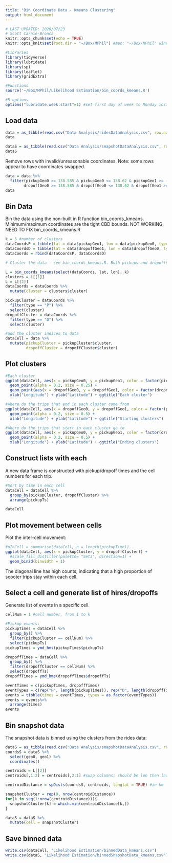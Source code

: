 ```yaml
---
title: "Bin Coordinate Data - Kmeans Clustering"
output: html_document
---
```


```r
# LAST UPDATED: 2020/07/23
# Scott Carnie-Bronca
knitr::opts_chunk$set(echo = TRUE)
knitr::opts_knit$set(root.dir = "~/Box/MPhil") #mac: "~/Box/MPhil" windows: "C:/Users/Scott/Box/MPhil/"

#Libraries
library(tidyverse)
library(lubridate)
library(sp)
library(leaflet)
library(gridExtra)

#Functions
source('~/Box/MPhil/Likelihood Estimation/bin_coords_kmeans.R')

#R options
options("lubridate.week.start"=1) #set first day of week to Monday instead of Sunday
```

## Load data

```r
data = as_tibble(read.csv("Data Analysis/ridesDataAnalysis.csv", row.names = 1))
data

dataS = as_tibble(read.csv("Data Analysis/snapshotDataAnalysis.csv", row.names = 1))
dataS
```

Remove rows with invalid/unreasonable coordinates. Note: some rows appear to have coordinates swapped.
```r
data = data %>%
  filter(pickupGeo0 >= 138.585 & pickupGeo0 <= 138.62 & pickupGeo1 >= -34.94 & pickupGeo1 <= -34.915 & +
        dropoffGeo0 >= 138.585 & dropoffGeo0 <= 138.62 & dropoffGeo1 >= -34.94 & dropoffGeo1  <= -34.915)
data
```

## Bin Data
Bin the data using the non-built in R function bin_coords_kmeans. Minimum/maximum coordinates are the tight CBD bounds. NOT WORKING, NEED TO FIX bin_coords_kmeans.R
```r
k = 5 #number of clusters
dataCoordsP = tibble(lat = data$pickupGeo1, lon = data$pickupGeo0, type = as.factor(rep("P", nrow(data))))
dataCoordsD = tibble(lat = data$dropoffGeo1, lon = data$dropoffGeo0, type = as.factor(rep("D", nrow(data))))
dataCoords = rbind(dataCoordsP, dataCoordsD)

# Cluster the data - see bin_coords_kmeans.R. Both pickups and dropoffs are used.

L = bin_coords_kmeans(select(dataCoords, lat, lon), k)
clusters = L[[1]]
L = L[[2]]
dataCoords = dataCoords %>%
  mutate(cluster = clusters$cluster)

pickupCluster = dataCoords %>%
  filter(type == "P") %>%
  select(cluster)
dropoffCluster = dataCoords %>%
  filter(type == "D") %>%
  select(cluster)

#add the cluster indices to data
dataCell = data %>%
  mutate(pickupCluster = pickupCluster$cluster, 
         dropoffCluster = dropoffCluster$cluster)
```

## Plot clusters
```r

#Each cluster
ggplot(dataCell, aes(x = pickupGeo0, y = pickupGeo1, color = factor(pickupCluster))) +
  geom_point(alpha = 0.2, size = 0.25) +
  geom_point(aes(x = dropoffGeo0, y = dropoffGeo1, color = factor(dropoffCluster)), alpha = 0.2, size = 0.25) +
  xlab("Longitude") + ylab("Latitude") + ggtitle("Each cluster")

#Where do the trips that end in each cluster come from
ggplot(dataCell, aes(x = dropoffGeo0, y = dropoffGeo1, color = factor(pickupCluster))) +
  geom_point(alpha = 0.2, size = 0.5) +
  xlab("Longitude") + ylab("Latitude") + ggtitle("Starting clusters")

#Where do the trips that start in each cluster go to
ggplot(dataCell, aes(x = pickupGeo0, y = pickupGeo1, color = factor(dropoffCluster))) +
  geom_point(alpha = 0.2, size = 0.5) +
  xlab("Longitude") + ylab("Latitude") + ggtitle("Ending clusters")
```


## Construct lists with each
A new data frame is constructed with pickup/dropoff times and the cell numbers for each trip.
```r
#Sort by time in each cell
dataCell = dataCell %>%
  group_by(pickupCluster, dropoffCluster) %>%
  arrange(pickupTs)

dataCell
```

## Plot movement between cells
Plot the inter-cell movement:
```r
#nInCell = summarise(dataCell, n = length(pickupTime))
ggplot(dataCell, aes(x = pickupCluster, y = dropoffCluster)) +
  #scale_fill_distiller(palette= "Set3", direction=1) +
  geom_bin2d(binwidth = 1)
```

The diagonal line has high counts, indicating that a high proportion of scooter trips stay within each cell.

## Select a cell and generate list of hires/dropoffs
Generate list of events in a specific cell.
```r
cellNum = 1 #cell number, from 1 to k

#Pickup events:
pickupTimes = dataCell %>%
  group_by() %>%
  filter(pickupCluster == cellNum) %>%
  select(pickupTs)
pickupTimes = ymd_hms(pickupTimes$pickupTs)

dropoffTimes = dataCell %>%
  group_by() %>%
  filter(dropoffCluster == cellNum) %>%
  select(dropoffTs)
dropoffTimes = ymd_hms(dropoffTimes$dropoffTs)

eventTimes = c(pickupTimes, dropoffTimes)
eventTypes = c(rep("H", length(pickupTimes)), rep("D", length(dropoffTimes)))
events = tibble(times = eventTimes, types = as.factor(eventTypes))
events = events%>%
  arrange(times)
events
```

## Bin snapshot data
The snapshot data is binned using the clusters from the rides data:
```r
dataS = as_tibble(read.csv("Data Analysis/snapshotDataAnalysis.csv", row.names = 1))
coordsS = dataS %>%
  select(geo0, geo1) %>%
  coordinates()

centroids = L[[2]]
centroids[,1:2] = centroids[,2:1] #swap columns; should be lon then lat

centroidDistance = spDists(coordsS, centroids, longlat = TRUE) #in km

snapshotCluster = rep(0, nrow(centroidDistance))
for(k in seq(1:nrow(centroidDistance))){
  snapshotCluster[k] = which.min(centroidDistance[k,])
}

dataS = dataS %>%
  mutate(cell = snapshotCluster)
```

## Save binned data

```r
write.csv(dataCell, "Likelihood Estimation/binnedData_kmeans.csv")
write.csv(dataS, "Likelihood Estimation/binnedSnapshotData_kmeans.csv")
```
